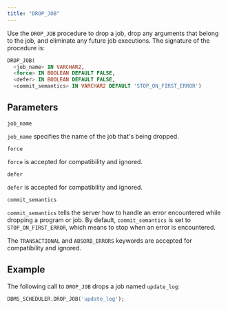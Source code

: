 ```yaml
---
title: "DROP_JOB"
---
```


Use the `DROP_JOB` procedure to drop a job, drop any arguments that belong to the job, and eliminate any future job executions. The signature of the procedure is:

```sql
DROP_JOB(
  <job_name> IN VARCHAR2,
  <force> IN BOOLEAN DEFAULT FALSE,
  <defer> IN BOOLEAN DEFAULT FALSE,
  <commit_semantics> IN VARCHAR2 DEFAULT 'STOP_ON_FIRST_ERROR')
```

## Parameters

`job_name`

 `job_name` specifies the name of the job that's being dropped.

`force`

 `force` is accepted for compatibility and ignored.

`defer`

 `defer` is accepted for compatibility and ignored.

`commit_semantics`

 `commit_semantics` tells the server how to handle an error encountered while dropping a program or job. By default, `commit_semantics` is set to `STOP_ON_FIRST_ERROR`, which means to stop when an error is encountered.

 The `TRANSACTIONAL` and `ABSORB_ERRORS` keywords are accepted for compatibility and ignored.

## Example

The following call to `DROP_JOB` drops a job named `update_log`:

```sql
DBMS_SCHEDULER.DROP_JOB('update_log');
```
